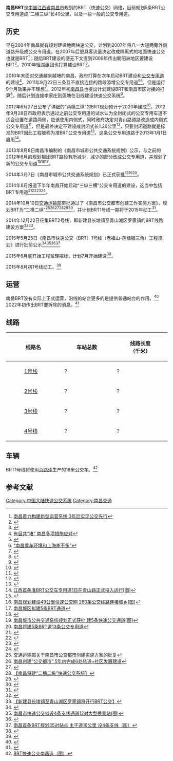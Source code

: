 {{NC Future infrastructure}}
{{Infobox Public transit
|name            = 南昌BRT
|image           = 
|imagesize       = 200px
|image2          =
|imagesize2      = 250px
|caption         =
|locale          = [[中国|中国]][[江西省|江西省]][[南昌市|南昌市]]
|transit_type    = [[快速公交系统|快速公交系统]]
|operation_will_start = 20XX
|system_length   = {{Convert|63.1|km}}（近期规划）
|lines           = 4条BRT公交专用道（近期规划）
|stations        = 
|ridership       = 
|headquarters    = 
|website         = 
|track_gauge     = 
|operator        = 
|el              = 
|map =
}}
'''南昌BRT'''是[[中国|中国]][[江西省|江西省]][[南昌市|南昌市]]规划的BRT（快速公交）网络，目前规划5条BRT公交专用道成“二横三纵”长49公里，以及一些一般的公交专用道。

== 历史 ==

早在2004年南昌就有规划建设地面快速公交，计划到2007年将八一大道两旁外侧道路升级成公交专用道，在2007年后更具客流量决定改成隔离式的地面快速公交也就是BRT<ref>[http://www.jxnews.com.cn/xxrb/system/2004/06/02/000672891.shtml 南昌着力构建新型运营系统 3年后实现公交先行]</ref>；随后BRT建设的便无下文直到2009年传出朝阳洲地区要建设BRT<ref>{{Cite web |url=http://jndsb.jxnews.com.cn/system/2009/09/01/011194466.shtml |title=抚生路要“织”快速公交线 |access-date=2013-08-12 |archive-date=2009-09-07 |archive-url=https://web.archive.org/web/20090907135638/http://jndsb.jxnews.com.cn/system/2009/09/01/011194466.shtml |dead-url=no }}</ref>，2010年瑶湖组团也打算建设BRT<ref>{{Cite web |url=http://jndsb.jxnews.com.cn/system/2010/02/23/011313212.shtml |title=五大组团构建南昌城市新区 |access-date=2013-08-12 |archive-date=2010-03-26 |archive-url=https://web.archive.org/web/20100326192627/http://jndsb.jxnews.com.cn/system/2010/02/23/011313212.shtml |dead-url=no }}</ref>。

2010年末面对交通越来越堵的南昌，政府打算在次年启动BRT建设和[[公交专用道|公交专用道]]的建设<ref>[http://jndsb.jxnews.com.cn/system/2010/12/28/011552974.shtmlhttp://jndsb.jxnews.com.cn/system/2010/12/28/011552974.shtml 有目共“堵” 南昌多项措施应对]{{dead link|date=2018年5月 |bot=InternetArchiveBot |fix-attempted=yes }}</ref>，2011年9月22日三条互不直接连接的路段添增公交专用道<ref>{{Cite web |url=http://jndsb.jxnews.com.cn/system/2011/09/21/011777600.shtml |title=南昌明首次开通公交专用道(图) |accessdate=2013-08-12 |archive-date=2020-12-17 |archive-url=https://web.archive.org/web/20201217091132/http://jndsb.jxnews.com.cn/system/2011/09/21/011777600.shtml |dead-url=no }}</ref><ref>[http://jndsb.jxnews.com.cn/system/2011/09/23/011779723.shtml “南昌乘车环境和上海差不多”]</ref>，但是运行9个月效果并不理想<ref>{{Cite web |url=http://www.ncnews.com.cn/ncxw/jrnc/t20120524_871574.htm |title=运行9个月 南昌公交专用道从没专用过 |access-date=2012-06-07 |archive-url=https://web.archive.org/web/20130122210440/http://www.ncnews.com.cn/ncxw/jrnc/t20120524_871574.htm |archive-date=2013-01-22 |dead-url=yes }}</ref>。2012年初[[南昌县|南昌县]]也提出计划建设BRT和南昌市区对接的打算<ref>{{Cite web |url=http://jiangxi.jxnews.com.cn/system/2012/01/14/011876901.shtml |title=郭毅：南昌县要与南昌市区无缝对接 小蓝汽车城将为千亿产业 |access-date=2013-08-12 |archive-date=2015-05-10 |archive-url=https://web.archive.org/web/20150510170227/http://jiangxi.jxnews.com.cn/system/2012/01/14/011876901.shtml |dead-url=no }}</ref>，随后计划连接李家庄到莲塘在沿线建设快速公交系统<ref>{{Cite web |url=http://jndsb.jxnews.com.cn/system/2012/02/14/011896672.shtml |title=南昌拟今年开建首条快速公交系统 |access-date=2013-08-12 |archive-date=2012-02-17 |archive-url=https://web.archive.org/web/20120217102247/http://jndsb.jxnews.com.cn/system/2012/02/14/011896672.shtml |dead-url=no }}</ref>。

2012年6月27日公布了详细的“两横三纵”的BRT规划预计于2020年建成<ref>{{Cite web |url=http://jndsb.jxnews.com.cn/system/2012/06/27/012022843.shtml |title=南昌将打造“两横三纵”快速公交系统 |access-date=2013-08-12 |archive-date=2012-11-14 |archive-url=https://web.archive.org/web/20121114123332/http://jndsb.jxnews.com.cn/system/2012/06/27/012022843.shtml |dead-url=no }}</ref>，2012年9月28日市政府表示通过之前公交专用道的试水认为全封闭式的公交专用车道不适合设置在道路两侧，应该使用内侧式，同时政府决定对青山路道路改造成内侧式公交专用道<ref>{{Cite web |url=http://jiangxi.jxnews.com.cn/system/2012/09/28/012124214.shtml |title=南昌青山路将建两座人行天桥 封闭式公交专用道已在建设 |access-date=2013-08-12 |archive-date=2013-01-31 |archive-url=https://web.archive.org/web/20130131210131/http://jiangxi.jxnews.com.cn/system/2012/09/28/012124214.shtml |dead-url=no }}</ref>，但是最终决定不建设成封闭式长1.26公里<ref>{{Cite web |url=http://jiangxi.jxnews.com.cn/system/2012/10/11/012135186.shtml |title=1.26公里 南昌建首条路中式公交专用道 |access-date=2013-08-12 |archive-date=2012-12-16 |archive-url=https://web.archive.org/web/20121216152112/http://jiangxi.jxnews.com.cn/system/2012/10/11/012135186.shtml |dead-url=no }}</ref>，只要封闭道路就是标准的BRT因此工程被称为准BRT公交专用道<ref>{{Cite web |url=http://jiangxi.jxnews.com.cn/system/2012/11/01/012160587.shtml |title=南昌青山北路今日恢复通车 准BRT公交专用道年底开通 |access-date=2013-08-12 |archive-date=2012-11-03 |archive-url=https://web.archive.org/web/20121103115237/http://jiangxi.jxnews.com.cn/system/2012/11/01/012160587.shtml |dead-url=no }}</ref>，这条公交专用道路于2013年1月1日启用<ref>[http://jiangxi.jxnews.com.cn/system/2013/01/04/012236080.shtml 江西首条准BRT公交车专用道1日在青山路正式投入运行[图<nowiki>]</nowiki>]</ref>。

2013年8月8日南昌市编制的《南昌市城市公共交通系统规划》公示，与之前的2012年6月的规划相比BRT路段有所减少，减少的部分改成公交专用道，并规划了新的公交专用道<ref>{{cite web |url=http://www.ncghj.com/qtpqgg/4748.jhtml |title=南昌市城市公共交通系统规划 |publisher=南昌市城乡规划局 |language=中文 |accessdate=2013年8月8日 |archiveurl=https://www.webcitation.org/6IxS3ZaeZ?url=http://www.ncghj.com/qtpqgg/4748.jhtml |date=2012年10月30日 |archivedate=2013年8月18日 |deadurl=yes }}</ref><ref>[http://jiangxi.jxnews.com.cn/system/2013/08/08/012561891.shtml {{Wayback|url=http://jiangxi.jxnews.com.cn/system/2013/08/08/012561891.shtml |date=20140809052324 }} 南昌规划建设49公里快速公交网 260条公交线路连接城乡[图<nowiki>]</nowiki>]</ref><ref>[http://jndsb.jxnews.com.cn/system/2013/08/08/012561977.shtml 南昌城区拟建5条BRT通道]</ref>。

2014年3月7日《南昌市城市公共交通系统规划》已正式获批<ref>{{Cite web |url=http://www.ncghj.com/qtphgb/6889.jhtml |title=关于对《南昌市公共交通系统规划》的批后公布 |accessdate=2014-12-25 |archive-date=2014-07-10 |archive-url=https://web.archive.org/web/20140710113239/http://www.ncghj.com/qtphgb/6889.jhtml |dead-url=yes }}</ref><ref>[http://jiangxi.jxnews.com.cn/system/2014/03/10/012979709.shtml {{Wayback|url=http://jiangxi.jxnews.com.cn/system/2014/03/10/012979709.shtml |date=20140808065820 }} 南昌城市公共交通系统规划正式获批 建5条快速公交通道[图<nowiki>]</nowiki>]</ref><ref>[http://ml.jxcn.cn/system/2014/03/10/012980245.shtml 南昌将建5条BRT道13条公交专用道]</ref>。

2014年8月报道下半年南昌开始启动“三纵三横”公交专用道的建设，这当中包括BRT专用道<ref>{{Cite web |url=http://www.ncnews.com.cn/xwzx/ncxw/bwyc/2014-08/06/content_1196612.htm |title=南昌下半年开工建设三纵三横公交专用道 车速翻倍 |access-date=2014-08-07 |archive-url=https://web.archive.org/web/20141225075449/http://www.ncnews.com.cn/xwzx/ncxw/bwyc/2014-08/06/content_1196612.htm |archive-date=2014-12-25 |dead-url=yes }}</ref><ref>{{Cite web |url=http://jiangxi.jxnews.com.cn/system/2014/08/06/013254029.shtml |title=下半年南昌将启动“三纵三横”公交专用道建设 总长54公里 |access-date=2014-08-07 |archive-date=2014-12-25 |archive-url=https://web.archive.org/web/20141225073441/http://jiangxi.jxnews.com.cn/system/2014/08/06/013254029.shtml |dead-url=no }}</ref><ref>{{Cite web |url=http://jiangxi.jxnews.com.cn/system/2014/08/07/013254279.shtml |title=南昌将建“三纵三横”公交专用道 首条快速公交系统明年开工 |access-date=2014-08-07 |archive-date=2014-12-25 |archive-url=https://web.archive.org/web/20141225073715/http://jiangxi.jxnews.com.cn/system/2014/08/07/013254279.shtml |dead-url=no }}</ref><ref>{{Cite web |url=http://epaper.jxnews.com.cn/jxrb/html/2014-08/07/content_257133.htm |title=南昌力争年内开建老福山至莲塘BRT |accessdate=2014-12-25 |archive-date=2014-12-25 |archive-url=https://web.archive.org/web/20141225072646/http://epaper.jxnews.com.cn/jxrb/html/2014-08/07/content_257133.htm |dead-url=no }}</ref>。

2014年10月10日[[中华人民共和国交通运输部|交通运输部]]审批通过了《南昌市公交都市创建工作实施方案》，规划BRT为“二横二纵”<ref>[http://www.mot.gov.cn/zhuantizhuanlan/gonglujiaotong/gongjiaods/wenjiangg/201410/t20141027_1715890.html 交通运输部关于南昌市公交都市创建实施方案的批复]{{dead link|date=2017年11月 |bot=InternetArchiveBot |fix-attempted=yes }}</ref><ref>[http://www.ncnews.com.cn/xwzx/ncxw/bwyc/2014-10/29/content_1239914.htm 南昌创建“公交都市” 5年内完成6处轨道+社区发展建设]{{Dead link|date=2018年8月 |bot=InternetArchiveBot |fix-attempted=yes }}</ref><ref>{{Cite web |url=http://www.ncnews.com.cn/xwzx/ncxw/ncsp/2014-10/31/content_1241010.htm |title=“公交都市”让城市更宜居 |access-date=2014-10-31 |archive-date=2016-03-05 |archive-url=https://web.archive.org/web/20160305085656/http://www.ncnews.com.cn/xwzx/ncxw/ncsp/2014-10/31/content_1241010.htm |dead-url=yes }}</ref><ref>[http://weibo.com/2418432711/BtV3UxHKX 【南昌将建“二横二纵”快速公交系统】]</ref><ref>{{Cite web |url=http://www.nc.gov.cn/xwzx/shsh/201410/t20141030_735920.htm |title=我市将建“二横二纵”快速公交系统 |access-date=2014-10-31 |archive-url=https://web.archive.org/web/20141223095351/http://www.nc.gov.cn/xwzx/shsh/201410/t20141030_735920.htm |archive-date=2014-12-23 |dead-url=yes }}</ref><ref>{{Cite web |url=http://www.ncrbw.cn/html/2014-10/30/content_187584.htm?div=-1 |title=我市将建“二横二纵”快速公交系统 |access-date=2014-12-25 |archive-date=2016-03-04 |archive-url=https://web.archive.org/web/20160304221018/http://www.ncrbw.cn/html/2014-10/30/content_187584.htm?div=-1 |dead-url=no }}</ref>，并计划BRT1号线一期将于2015年动工<ref>{{Cite web |url=http://jiangxi.jxnews.com.cn/system/2014/10/30/013404958.shtml |title=南昌首条BRT明年一季度全面开工 城区设置13条公交专用道 |access-date=2014-12-25 |archive-date=2014-12-25 |archive-url=https://web.archive.org/web/20141225074838/http://jiangxi.jxnews.com.cn/system/2014/10/30/013404958.shtml |dead-url=no }}</ref>。

2014年12月22日征集BRT2号线，即新建县长堎镇至青山湖区罗家镇的BRT线路建设方案<ref>{{Cite web |url=http://jiangxi.jxnews.com.cn/system/2014/12/23/013512804.shtml |title=南昌首条BRT向全国征方案 |access-date=2014-12-25 |archive-date=2014-12-25 |archive-url=https://web.archive.org/web/20141225074907/http://jiangxi.jxnews.com.cn/system/2014/12/23/013512804.shtml |dead-url=no }}</ref><ref>[http://weibo.com/2418432711/BC8JW5Bky 【新建县长堎镇至青山湖区罗家镇将开行BRT公交】]</ref>。

2015年5月25日《南昌市快速公交（BRT）1号线（老福山-莲塘银三角）工程规划》进行批前公示<ref>{{Cite web |url=http://www.ncghj.com/qtpqgg/8918.jhtml |title=关于对《南昌市快速公交（BRT）1号线（老福山-莲塘银三角）工程规划》批前公示 |accessdate=2015-06-29 |archive-date=2015-05-27 |archive-url=https://web.archive.org/web/20150527224517/http://www.ncghj.com/qtpqgg/8918.jhtml |dead-url=yes }}</ref><ref>[http://jiangxi.jxnews.com.cn/system/2015/05/26/013905658.shtml 南昌市快速公交拟设4条支线通道12对大型换乘站(图)]</ref><ref>{{Cite web |url=http://www.ncrbw.cn/html/2015-05/26/content_234155.htm |title=南昌市快速公交1号线拟设4条支线 |access-date=2015-06-29 |archive-date=2016-03-04 |archive-url=https://web.archive.org/web/20160304141042/http://www.ncrbw.cn/html/2015-05/26/content_234155.htm |dead-url=no }}</ref><ref>[http://jiangxi.jxnews.com.cn/system/2015/05/26/013905444.shtml 南昌首条BRT规划35对站点 主干道16公里 设4条支线（图）]</ref>

2015年6月底开始工程监理招标，计划7月开始建设<ref>{{Cite web |url=http://jiangxi.jxnews.com.cn/system/2015/06/29/013996100.shtml |title=南昌快速公交1号线下月开建 |access-date=2015-06-29 |archive-date=2015-07-26 |archive-url=https://web.archive.org/web/20150726033208/http://jiangxi.jxnews.com.cn/system/2015/06/29/013996100.shtml |dead-url=no }}</ref>。

2015年8月初1号线动工。<ref>{{Cite web |url=http://jiangxi.jxnews.com.cn/system/2015/08/08/014127877.shtml |title=南昌快速公交1号线启动建设 |access-date=2015-08-08 |archive-date=2015-08-12 |archive-url=https://web.archive.org/web/20150812054157/http://jiangxi.jxnews.com.cn/system/2015/08/08/014127877.shtml |dead-url=no }}</ref>

== 运营 ==
南昌BRT没有实际上正式运营，沿线的站台更多的是提供普通站台的作用。<ref>{{Cite web|title=江西日报整版报道：抚州快速公交成功运营的启示_政务_澎湃新闻-The Paper|url=https://www.thepaper.cn/newsDetail_forward_3567093|access-date=2022-01-26|work=www.thepaper.cn|archive-date=2022-01-26|archive-url=https://web.archive.org/web/20220126142221/https://www.thepaper.cn/newsDetail_forward_3567093}}</ref> 2022年初传出BRT要拆除的消息。<ref>{{Cite web|title=南昌BRT站台要拆除？记者调查！|url=https://m.thepaper.cn/baijiahao_16449463|access-date=2022-01-26|work=m.thepaper.cn|archive-date=2022-01-26|archive-url=https://web.archive.org/web/20220126135523/https://m.thepaper.cn/baijiahao_16449463}}</ref>

== 线路 ==

{| class="wikitable" align="center" style="text-align:center;"
|-
! style="width:8%" colspan=2|线路名
! style="width:8%" |车站总数
! style="width:8%" |线路长度<br />（千米）
! 路线走向
|-
|style="background:#" width=5px|
|[[南昌市快速公交1号线|1号线]]|| ？ || ？|| （一期）莲塘—昌南客运站—振兴大道—南莲路—井冈山大道—老福山、（二期）老福山—八一大道—青山南路—李家庄
|-
|style="background:#"|
|[[南昌BRT2号线|2号线]]|| ？ || ？ || 北郊停车场—新建大道—解放路—南斯友好路—南昌大桥—洪城路—解放西路—解放东路—辛家庵—罗家镇
|-
|style="background:#"|
|[[南昌BRT3号线|3号线]]|| ？ || ？ || 红谷配套中心—碟子湖大道—庐山南大道—八一桥—阳明路—阳明东路—火炬大街—高新公交停车场
|-
|style="background:#"|
|[[南昌BRT4号线|4号线]]|| ？ || ？ || 凤凰洲—丰和北大道—丰和中大道—丰和南大道—国体大道—站前大街—南昌西客站
|}


== 车辆 ==
BRT1号线将使用[[百路佳|百路佳]]生产的18米公交车。<ref>[http://jiangxi.jxnews.com.cn/system/2015/09/14/014263237.shtml BRT快速公交南昌造（图）]</ref>

== 参考文献 ==
{{Reflist|colwidth=30em}}

{{中国大陆快速公交系统}}

[[Category:中国大陆快速公交系统|Category:中国大陆快速公交系统]]
[[Category:南昌交通|Category:南昌交通]]